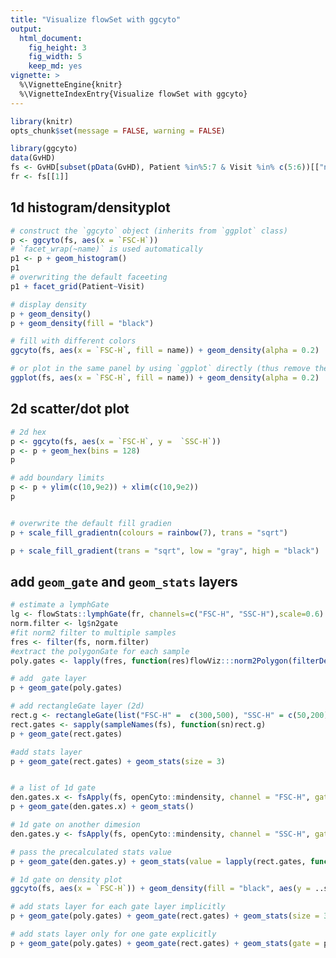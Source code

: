 ```yaml
---
title: "Visualize flowSet with ggcyto"
output:
  html_document:
    fig_height: 3
    fig_width: 5
    keep_md: yes
vignette: >    
  %\VignetteEngine{knitr}
  %\VignetteIndexEntry{Visualize flowSet with ggcyto}
---
```


```r
library(knitr)
opts_chunk$set(message = FALSE, warning = FALSE)
```


```r
library(ggcyto)
data(GvHD)
fs <- GvHD[subset(pData(GvHD), Patient %in%5:7 & Visit %in% c(5:6))[["name"]]]
fr <- fs[[1]]
```

## 1d histogram/densityplot
```r
# construct the `ggcyto` object (inherits from `ggplot` class)
p <- ggcyto(fs, aes(x = `FSC-H`)) 
# `facet_wrap(~name)` is used automatically
p1 <- p + geom_histogram() 
p1
# overwriting the default faceeting
p1 + facet_grid(Patient~Visit)

# display density
p + geom_density()
p + geom_density(fill = "black")

# fill with different colors
ggcyto(fs, aes(x = `FSC-H`, fill = name)) + geom_density(alpha = 0.2)

# or plot in the same panel by using `ggplot` directly (thus remove the default facetting effect)
ggplot(fs, aes(x = `FSC-H`, fill = name)) + geom_density(alpha = 0.2)
```

## 2d scatter/dot plot
```r
# 2d hex
p <- ggcyto(fs, aes(x = `FSC-H`, y =  `SSC-H`))
p <- p + geom_hex(bins = 128)
p

# add boundary limits
p <- p + ylim(c(10,9e2)) + xlim(c(10,9e2))   
p


# overwrite the default fill gradien
p + scale_fill_gradientn(colours = rainbow(7), trans = "sqrt")

p + scale_fill_gradient(trans = "sqrt", low = "gray", high = "black")

```

## add `geom_gate` and `geom_stats` layers
```r
# estimate a lymphGate
lg <- flowStats::lymphGate(fr, channels=c("FSC-H", "SSC-H"),scale=0.6)
norm.filter <- lg$n2gate
#fit norm2 filter to multiple samples
fres <- filter(fs, norm.filter)
#extract the polygonGate for each sample
poly.gates <- lapply(fres, function(res)flowViz:::norm2Polygon(filterDetails(res, "defaultLymphGate")))

# add  gate layer
p + geom_gate(poly.gates)

# add rectangleGate layer (2d)
rect.g <- rectangleGate(list("FSC-H" =  c(300,500), "SSC-H" = c(50,200)))
rect.gates <- sapply(sampleNames(fs), function(sn)rect.g)
p + geom_gate(rect.gates)

#add stats layer
p + geom_gate(rect.gates) + geom_stats(size = 3)


# a list of 1d gate
den.gates.x <- fsApply(fs, openCyto::mindensity, channel = "FSC-H", gate_range = c(100, 300), adjust = 1)
p + geom_gate(den.gates.x) + geom_stats()

# 1d gate on another dimesion
den.gates.y <- fsApply(fs, openCyto::mindensity, channel = "SSC-H", gate_range = c(100, 500), adjust = 1, positive = FALSE)

# pass the precalculated stats value
p + geom_gate(den.gates.y) + geom_stats(value = lapply(rect.gates, function(g)0.1))

# 1d gate on density plot
ggcyto(fs, aes(x = `FSC-H`)) + geom_density(fill = "black", aes(y = ..scaled..)) + geom_gate(den.gates.x)  + geom_stats(type = "count")

# add stats layer for each gate layer implicitly
p + geom_gate(poly.gates) + geom_gate(rect.gates) + geom_stats(size = 3)

# add stats layer only for one gate explicitly
p + geom_gate(poly.gates) + geom_gate(rect.gates) + geom_stats(gate = poly.gates, size = 3)
```


